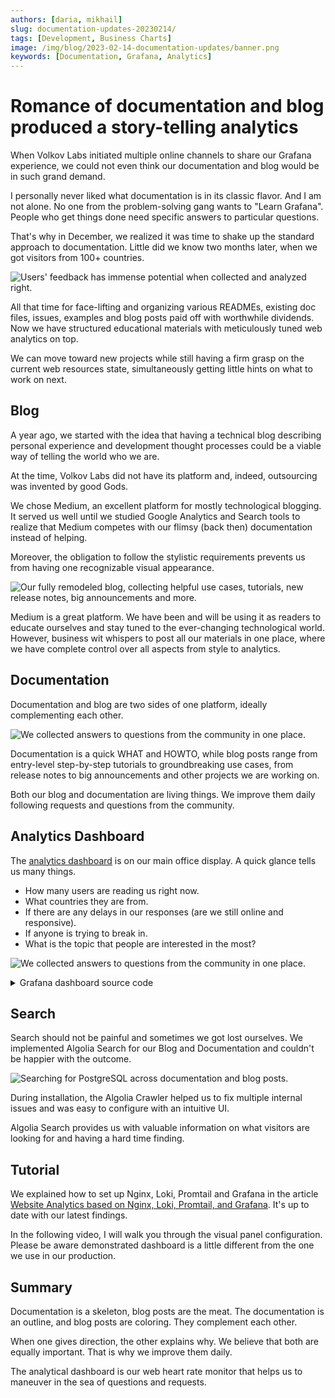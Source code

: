 ```yaml
---
authors: [daria, mikhail]
slug: documentation-updates-20230214/
tags: [Development, Business Charts]
image: /img/blog/2023-02-14-documentation-updates/banner.png
keywords: [Documentation, Grafana, Analytics]
---
```



# Romance of documentation and blog produced a story-telling analytics

When Volkov Labs initiated multiple online channels to share our Grafana experience, we could not even think our documentation and blog would be in such grand demand.

I personally never liked what documentation is in its classic flavor. And I am not alone. No one from the problem-solving gang wants to "Learn Grafana". People who get things done need specific answers to particular questions.

That's why in December, we realized it was time to shake up the standard approach to documentation. Little did we know two months later, when we got visitors from 100+ countries.

<Image
  title="Users' feedback has immense potential when collected and analyzed right."
  src="/img/blog/2023-02-14-documentation-updates/analytics.png"
/>

All that time for face-lifting and organizing various READMEs, existing doc files, issues, examples and blog posts paid off with worthwhile dividends. Now we have structured educational materials with meticulously tuned web analytics on top.

<Youtube
  id="0EyFmMlIXPo"
  title="How to tell the story with Grafana dashboard. Apache ECharts, Bar Chart, Logs, and Heatmap."
/>

We can move toward new projects while still having a firm grasp on the current web resources state, simultaneously getting little hints on what to work on next.

## Blog

A year ago, we started with the idea that having a technical blog describing personal experience and development thought processes could be a viable way of telling the world who we are.

At the time, Volkov Labs did not have its platform and, indeed, outsourcing was invented by good Gods.

We chose Medium, an excellent platform for mostly technological blogging. It served us well until we studied Google Analytics and Search tools to realize that Medium competes with our flimsy (back then) documentation instead of helping.

Moreover, the obligation to follow the stylistic requirements prevents us from having one recognizable visual appearance.

<Image
  title="Our fully remodeled blog, collecting helpful use cases, tutorials, new release notes, big announcements and more."
  src="/img/blog/2023-02-14-documentation-updates/blog.png"
/>

Medium is a great platform. We have been and will be using it as readers to educate ourselves and stay tuned to the ever-changing technological world. However, business wit whispers to post all our materials in one place, where we have complete control over all aspects from style to analytics.

## Documentation

Documentation and blog are two sides of one platform, ideally complementing each other.

<Image
  title="We collected answers to questions from the community in one place."
  src="/img/blog/2023-02-14-documentation-updates/docs.png"
/>

Documentation is a quick WHAT and HOWTO, while blog posts range from entry-level step-by-step tutorials to groundbreaking use cases, from release notes to big announcements and other projects we are working on.

Both our blog and documentation are living things. We improve them daily following requests and questions from the community.

## Analytics Dashboard

The [analytics dashboard](/blog/nginx-loki-grafana-20230129/) is on our main office display. A quick glance tells us many things.

- How many users are reading us right now.
- What countries they are from.
- If there are any delays in our responses (are we still online and responsive).
- If anyone is trying to break in.
- What is the topic that people are interested in the most?

<Image
  title="We collected answers to questions from the community in one place."
  src="/img/blog/2023-02-14-documentation-updates/tv.jpg"
/>

<details>
  <summary>Grafana dashboard source code</summary>

```json
{
  "annotations": {
    "list": [
      {
        "builtIn": 1,
        "datasource": {
          "type": "datasource",
          "uid": "grafana"
        },
        "enable": true,
        "hide": true,
        "iconColor": "rgba(0, 211, 255, 1)",
        "name": "Annotations & Alerts",
        "target": {
          "limit": 100,
          "matchAny": false,
          "tags": [],
          "type": "dashboard"
        },
        "type": "dashboard"
      }
    ]
  },
  "description": "NGINX Analytics",
  "editable": true,
  "fiscalYearStartMonth": 0,
  "gnetId": 12559,
  "graphTooltip": 2,
  "id": 60,
  "links": [],
  "liveNow": false,
  "panels": [
    {
      "datasource": {
        "type": "loki",
        "uid": "XJPOAlTVz"
      },
      "description": "",
      "gridPos": {
        "h": 17,
        "w": 15,
        "x": 0,
        "y": 0
      },
      "id": 14,
      "interval": "5m",
      "options": {
        "baidu": {
          "callback": "bmapReady",
          "key": ""
        },
        "editor": {
          "format": "auto",
          "height": 600
        },
        "gaode": {
          "key": "",
          "plugin": "AMap.Scale,AMap.ToolBar"
        },
        "getOption": "const countries =\n{\n  AF: \"Afghanistan\",\n  AX: \"Aland Islands\",\n  AL: \"Albania\",\n  DZ: \"Algeria\",\n  AS: \"American Samoa\",\n  AD: \"Andorra\",\n  AO: \"Angola\",\n  AI: \"Anguilla\",\n  AQ: \"Antarctica\",\n  AG: \"Antigua and Barbuda\",\n  AR: \"Argentina\",\n  AM: \"Armenia\",\n  AW: \"Aruba\",\n  AU: \"Australia\",\n  AT: \"Austria\",\n  AZ: \"Azerbaijan\",\n  BS: \"Bahamas\",\n  BH: \"Bahrain\",\n  BD: \"Bangladesh\",\n  BB: \"Barbados\",\n  BY: \"Belarus\",\n  BE: \"Belgium\",\n  BZ: \"Belize\",\n  BJ: \"Benin\",\n  BM: \"Bermuda\",\n  BT: \"Bhutan\",\n  BO: \"Bolivia (Plurinational State of)\",\n  BQ: \"Bonaire, Sint Eustatius and Saba\",\n  BA: \"Bosnia and Herzegovina\",\n  BW: \"Botswana\",\n  BV: \"Bouvet Island\",\n  BR: \"Brazil\",\n  IO: \"British Indian Ocean Territory\",\n  BN: \"Brunei Darussalam\",\n  BG: \"Bulgaria\",\n  BF: \"Burkina Faso\",\n  BI: \"Burundi\",\n  CV: \"Cabo Verde\",\n  KH: \"Cambodia\",\n  CM: \"Cameroon\",\n  CA: \"Canada\",\n  KY: \"Cayman Islands\",\n  CF: \"Central African Republic\",\n  TD: \"Chad\",\n  CL: \"Chile\",\n  CN: \"China\",\n  CX: \"Christmas Island\",\n  CC: \"Cocos (Keeling) Islands\",\n  CO: \"Colombia\",\n  KM: \"Comoros\",\n  CG: \"Congo\",\n  CD: \"Congo (Democratic Republic of the)\",\n  CK: \"Cook Islands\",\n  CR: \"Costa Rica\",\n  CI: \"Cote d'Ivoire\",\n  HR: \"Croatia\",\n  CU: \"Cuba\",\n  CW: \"Curaçao\",\n  CY: \"Cyprus\",\n  CZ: \"Czechia\",\n  DK: \"Denmark\",\n  DJ: \"Djibouti\",\n  DM: \"Dominica\",\n  DO: \"Dominican Republic\",\n  EC: \"Ecuador\",\n  EG: \"Egypt\",\n  SV: \"El Salvador\",\n  GQ: \"Equatorial Guinea\",\n  ER: \"Eritrea\",\n  EE: \"Estonia\",\n  SZ: \"Eswatini\",\n  ET: \"Ethiopia\",\n  FK: \"Falkland Islands (Malvinas)\",\n  FO: \"Faroe Islands\",\n  FJ: \"Fiji\",\n  FI: \"Finland\",\n  FR: \"France\",\n  GF: \"French Guiana\",\n  PF: \"French Polynesia\",\n  TF: \"French Southern Territories\",\n  GA: \"Gabon\",\n  GM: \"Gambia\",\n  GE: \"Georgia\",\n  DE: \"Germany\",\n  GH: \"Ghana\",\n  GI: \"Gibraltar\",\n  GR: \"Greece\",\n  GL: \"Greenland\",\n  GD: \"Grenada\",\n  GP: \"Guadeloupe\",\n  GU: \"Guam\",\n  GT: \"Guatemala\",\n  GG: \"Guernsey\",\n  GN: \"Guinea\",\n  GW: \"Guinea-Bissau\",\n  GY: \"Guyana\",\n  HT: \"Haiti\",\n  HM: \"Heard Island and McDonald Islands\",\n  VA: \"Holy See\",\n  HN: \"Honduras\",\n  HK: \"Hong Kong\",\n  HU: \"Hungary\",\n  IS: \"Iceland\",\n  IN: \"India\",\n  ID: \"Indonesia\",\n  IR: \"Iran (Islamic Republic of)\",\n  IQ: \"Iraq\",\n  IE: \"Ireland\",\n  IM: \"Isle of Man\",\n  IL: \"Israel\",\n  IT: \"Italy\",\n  JM: \"Jamaica\",\n  JP: \"Japan\",\n  JE: \"Jersey\",\n  JO: \"Jordan\",\n  KZ: \"Kazakhstan\",\n  KE: \"Kenya\",\n  KI: \"Kiribati\",\n  KP: \"Korea (Democratic People's Republic of)\",\n  KR: \"Korea (Republic of)\",\n  KW: \"Kuwait\",\n  KG: \"Kyrgyzstan\",\n  LA: \"Lao People's Democratic Republic\",\n  LV: \"Latvia\",\n  LB: \"Lebanon\",\n  LS: \"Lesotho\",\n  LR: \"Liberia\",\n  LY: \"Libya\",\n  LI: \"Liechtenstein\",\n  LT: \"Lithuania\",\n  LU: \"Luxembourg\",\n  MO: \"Macao\",\n  MG: \"Madagascar\",\n  MW: \"Malawi\",\n  MY: \"Malaysia\",\n  MV: \"Maldives\",\n  ML: \"Mali\",\n  MT: \"Malta\",\n  MH: \"Marshall Islands\",\n  MQ: \"Martinique\",\n  MR: \"Mauritania\",\n  MU: \"Mauritius\",\n  YT: \"Mayotte\",\n  MX: \"Mexico\",\n  FM: \"Micronesia (Federated States of)\",\n  MD: \"Moldova (Republic of)\",\n  MC: \"Monaco\",\n  MN: \"Mongolia\",\n  ME: \"Montenegro\",\n  MS: \"Montserrat\",\n  MA: \"Morocco\",\n  MZ: \"Mozambique\",\n  MM: \"Myanmar\",\n  NA: \"Namibia\",\n  NR: \"Nauru\",\n  NP: \"Nepal\",\n  NL: \"Netherlands\",\n  NC: \"New Caledonia\",\n  NZ: \"New Zealand\",\n  NI: \"Nicaragua\",\n  NE: \"Niger\",\n  NG: \"Nigeria\",\n  NU: \"Niue\",\n  NF: \"Norfolk Island\",\n  MK: \"North Macedonia\",\n  MP: \"Northern Mariana Islands\",\n  NO: \"Norway\",\n  OM: \"Oman\",\n  PK: \"Pakistan\",\n  PW: \"Palau\",\n  PS: \"Palestine, State of\",\n  PA: \"Panama\",\n  PG: \"Papua New Guinea\",\n  PY: \"Paraguay\",\n  PE: \"Peru\",\n  PH: \"Philippines\",\n  PN: \"Pitcairn\",\n  PL: \"Poland\",\n  PT: \"Portugal\",\n  PR: \"Puerto Rico\",\n  QA: \"Qatar\",\n  RE: \"Reunion\",\n  RO: \"Romania\",\n  RU: \"Russia\",\n  RW: \"Rwanda\",\n  BL: \"Saint Barthelemy\",\n  SH: \"Saint Helena, Ascension and Tristan da Cunha\",\n  KN: \"Saint Kitts and Nevis\",\n  LC: \"Saint Lucia\",\n  MF: \"Saint Martin (French Part)\",\n  PM: \"Saint Pierre and Miquelon\",\n  VC: \"Saint Vincent and the Grenadines\",\n  WS: \"Samoa\",\n  SM: \"San Marino\",\n  ST: \"Sao Tome and Principe\",\n  SA: \"Saudi Arabia\",\n  SN: \"Senegal\",\n  RS: \"Serbia\",\n  SC: \"Seychelles\",\n  SL: \"Sierra Leone\",\n  SG: \"Singapore\",\n  SX: \"Sint Maarten (Dutch Part)\",\n  SK: \"Slovakia\",\n  SI: \"Slovenia\",\n  SB: \"Solomon Islands\",\n  SO: \"Somalia\",\n  ZA: \"South Africa\",\n  GS: \"South Georgia and the South Sandwich Islands\",\n  SS: \"South Sudan\",\n  ES: \"Spain\",\n  LK: \"Sri Lanka\",\n  SD: \"Sudan\",\n  SR: \"Suriname\",\n  SJ: \"Svalbard and Jan Mayen\",\n  SE: \"Sweden\",\n  CH: \"Switzerland\",\n  SY: \"Syrian Arab Republic\",\n  TW: \"Taiwan (Province of China)\",\n  TJ: \"Tajikistan\",\n  TZ: \"Tanzania, United Republic of\",\n  TH: \"Thailand\",\n  TL: \"Timor-Leste\",\n  TG: \"Togo\",\n  TK: \"Tokelau\",\n  TO: \"Tonga\",\n  TT: \"Trinidad and Tobago\",\n  TN: \"Tunisia\",\n  TR: \"Turkey\",\n  TM: \"Turkmenistan\",\n  TC: \"Turks and Caicos Islands\",\n  TV: \"Tuvalu\",\n  UG: \"Uganda\",\n  UA: \"Ukraine\",\n  AE: \"United Arab Emirates\",\n  GB: \"United Kingdom\",\n  UM: \"United States Minor Outlying Islands\",\n  US: \"United States\",\n  UY: \"Uruguay\",\n  UZ: \"Uzbekistan\",\n  VU: \"Vanuatu\",\n  VE: \"Venezuela (Bolivarian Republic of)\",\n  VN: \"Viet Nam\",\n  VG: \"Virgin Islands (British)\",\n  VI: \"Virgin Islands (U.S.)\",\n  WF: \"Wallis and Futuna\",\n  EH: \"Western Sahara\",\n  YE: \"Yemen\",\n  ZM: \"Zambia\",\n  ZW: \"Zimbabwe\"\n}\n\nconst requests = data.series.map((s) => {\n  const names = s.fields.find((f) => f.name === \"Metric\").values.buffer;\n  const values = s.fields.find((f) => f.name === \"Value (sum)\").values.buffer;\n\n  return names.map((name, i) => {\n    return { name: countries[name], value: values[i] }\n  });\n})[0];\n\nconst min = Math.min(...requests.map(o => o.value));\nconst max = Math.max(...requests.map(o => o.value));\nconst labelValue = max / 10;\n\nreturn {\n  animation: true,\n  backgroundColor: 'transparent',\n  tooltip: {\n    trigger: 'item',\n  },\n  visualMap: {\n    bottom: 'bottom',\n    \"type\": \"piecewise\",\n    \"orient\": \"horizontal\",\n    min,\n    max,\n    text: ['High', 'Low'],\n    calculable: true,\n    inRange: {\n      color: [\n        '#e4d8fd',\n        '#c1a4fb',\n        '#b593fa',\n        '#9d70f9'\n      ]\n    }\n  },\n  series: [\n    {\n      left: 0,\n      right: 0,\n      name: 'Requests',\n      type: 'map',\n      roam: false,\n      map: 'world',\n      label: {\n        show: true,\n        formatter: function (d) {\n          if (!d.data || d.data.value <= labelValue) {\n            return '';\n          }\n\n          return d.name;\n        }\n      },\n      emphasis: {\n        itemStyle: {\n          areaColor: '#FF5656'\n        },\n        label: {\n          show: true,\n        }\n      },\n      data: requests\n    }\n  ]\n};\n",
        "google": {
          "callback": "gmapReady",
          "key": ""
        },
        "map": "json",
        "renderer": "canvas"
      },
      "pluginVersion": "9.3.6",
      "targets": [
        {
          "datasource": {
            "type": "loki",
            "uid": "XJPOAlTVz"
          },
          "editorMode": "code",
          "expr": "sum by (geoip_country_code) (count_over_time({host=~\"$host\"} | json | status = 200 [$__interval]))",
          "legendFormat": "{{geoip_country_code}}",
          "queryType": "range",
          "refId": "A"
        }
      ],
      "transformations": [
        {
          "id": "seriesToRows",
          "options": {}
        },
        {
          "id": "groupBy",
          "options": {
            "fields": {
              "Metric": {
                "aggregations": [],
                "operation": "groupby"
              },
              "Value": {
                "aggregations": ["sum"],
                "operation": "aggregate"
              }
            }
          }
        }
      ],
      "type": "volkovlabs-echarts-panel"
    },
    {
      "datasource": {
        "type": "loki",
        "uid": "XJPOAlTVz"
      },
      "description": "",
      "fieldConfig": {
        "defaults": {
          "color": {
            "mode": "thresholds"
          },
          "mappings": [],
          "min": 0,
          "thresholds": {
            "mode": "absolute",
            "steps": [
              {
                "color": "#9d70f9",
                "value": null
              }
            ]
          },
          "unit": "short"
        },
        "overrides": []
      },
      "gridPos": {
        "h": 3,
        "w": 5,
        "x": 15,
        "y": 0
      },
      "hideTimeOverride": false,
      "id": 4,
      "interval": "5m",
      "options": {
        "colorMode": "background",
        "graphMode": "area",
        "justifyMode": "center",
        "orientation": "auto",
        "reduceOptions": {
          "calcs": ["sum"],
          "fields": "",
          "values": false
        },
        "text": {},
        "textMode": "value"
      },
      "pluginVersion": "9.3.6",
      "targets": [
        {
          "datasource": {
            "type": "loki",
            "uid": "XJPOAlTVz"
          },
          "editorMode": "code",
          "expr": "sum by(host) (count_over_time({host=~\"$host\"} | json | status = 200 [$__interval]))  ",
          "legendFormat": "{{host}}",
          "queryType": "range",
          "refId": "A"
        }
      ],
      "title": "Requests with status OK",
      "transformations": [],
      "type": "stat"
    },
    {
      "datasource": {
        "type": "loki",
        "uid": "XJPOAlTVz"
      },
      "description": "Different IP addresses",
      "fieldConfig": {
        "defaults": {
          "color": {
            "mode": "thresholds"
          },
          "mappings": [],
          "min": 0,
          "thresholds": {
            "mode": "absolute",
            "steps": [
              {
                "color": "#9d70f9",
                "value": null
              }
            ]
          },
          "unit": "short"
        },
        "overrides": []
      },
      "gridPos": {
        "h": 3,
        "w": 4,
        "x": 20,
        "y": 0
      },
      "id": 22,
      "interval": "1h",
      "options": {
        "colorMode": "background",
        "graphMode": "area",
        "justifyMode": "auto",
        "orientation": "auto",
        "reduceOptions": {
          "calcs": ["mean"],
          "fields": "",
          "values": false
        },
        "text": {},
        "textMode": "value"
      },
      "pluginVersion": "9.3.6",
      "targets": [
        {
          "datasource": {
            "type": "loki",
            "uid": "XJPOAlTVz"
          },
          "editorMode": "code",
          "expr": "count(sum by (remote_addr) (count_over_time({host=~\"$host\"} | json | status = 200 [$__interval])))",
          "instant": true,
          "legendFormat": "",
          "queryType": "range",
          "range": false,
          "refId": "A"
        }
      ],
      "title": "Visitors per Hour",
      "transformations": [],
      "type": "stat"
    },
    {
      "datasource": {
        "type": "loki",
        "uid": "XJPOAlTVz"
      },
      "description": "",
      "fieldConfig": {
        "defaults": {
          "color": {
            "mode": "palette-classic"
          },
          "custom": {
            "axisCenteredZero": false,
            "axisColorMode": "text",
            "axisLabel": "",
            "axisPlacement": "auto",
            "barAlignment": 0,
            "drawStyle": "bars",
            "fillOpacity": 75,
            "gradientMode": "hue",
            "hideFrom": {
              "graph": false,
              "legend": false,
              "tooltip": false,
              "viz": false
            },
            "lineInterpolation": "smooth",
            "lineWidth": 1,
            "pointSize": 5,
            "scaleDistribution": {
              "type": "linear"
            },
            "showPoints": "never",
            "spanNulls": true,
            "stacking": {
              "group": "A",
              "mode": "normal"
            },
            "thresholdsStyle": {
              "mode": "off"
            }
          },
          "decimals": 0,
          "mappings": [],
          "thresholds": {
            "mode": "absolute",
            "steps": [
              {
                "color": "green",
                "value": null
              },
              {
                "color": "red",
                "value": 80
              }
            ]
          },
          "unit": "short"
        },
        "overrides": [
          {
            "matcher": {
              "id": "byName",
              "options": "Moved Permanently"
            },
            "properties": [
              {
                "id": "color",
                "value": {
                  "fixedColor": "dark-orange",
                  "mode": "fixed"
                }
              }
            ]
          },
          {
            "matcher": {
              "id": "byName",
              "options": "OK"
            },
            "properties": [
              {
                "id": "color",
                "value": {
                  "fixedColor": "#9d70f9",
                  "mode": "fixed"
                }
              }
            ]
          },
          {
            "matcher": {
              "id": "byName",
              "options": "Not Found"
            },
            "properties": [
              {
                "id": "color",
                "value": {
                  "fixedColor": "red",
                  "mode": "fixed"
                }
              }
            ]
          },
          {
            "matcher": {
              "id": "byName",
              "options": "Method Not Allowed"
            },
            "properties": [
              {
                "id": "color",
                "value": {
                  "fixedColor": "dark-red",
                  "mode": "fixed"
                }
              }
            ]
          },
          {
            "matcher": {
              "id": "byName",
              "options": "Not Modified"
            },
            "properties": [
              {
                "id": "color",
                "value": {
                  "fixedColor": "blue",
                  "mode": "fixed"
                }
              }
            ]
          }
        ]
      },
      "gridPos": {
        "h": 8,
        "w": 9,
        "x": 15,
        "y": 3
      },
      "id": 26,
      "interval": "5m",
      "maxDataPoints": 24,
      "options": {
        "legend": {
          "calcs": [],
          "displayMode": "list",
          "placement": "bottom",
          "showLegend": true
        },
        "tooltip": {
          "mode": "multi",
          "sort": "desc"
        }
      },
      "pluginVersion": "8.0.0-beta3",
      "targets": [
        {
          "datasource": {
            "type": "loki",
            "uid": "XJPOAlTVz"
          },
          "editorMode": "code",
          "expr": "sum by (status) (count_over_time({host=~\"$host\"} | json [$__interval]))",
          "legendFormat": "{{status}}",
          "queryType": "range",
          "refId": "A"
        }
      ],
      "title": "Status",
      "transformations": [
        {
          "id": "joinByField",
          "options": {
            "byField": "Time",
            "mode": "outer"
          }
        },
        {
          "id": "organize",
          "options": {
            "excludeByName": {},
            "indexByName": {},
            "renameByName": {
              "200": "OK",
              "206": "Partial Content",
              "301": "Moved Permanently",
              "304": "Not Modified",
              "400": "Bad Request",
              "404": "Not Found",
              "405": "Method Not Allowed"
            }
          }
        }
      ],
      "type": "timeseries"
    },
    {
      "datasource": {
        "type": "loki",
        "uid": "XJPOAlTVz"
      },
      "description": "",
      "fieldConfig": {
        "defaults": {
          "color": {
            "fixedColor": "#9d70f9",
            "mode": "fixed"
          },
          "custom": {
            "axisCenteredZero": false,
            "axisColorMode": "text",
            "axisLabel": "",
            "axisPlacement": "auto",
            "axisSoftMax": 1,
            "barAlignment": 0,
            "drawStyle": "bars",
            "fillOpacity": 75,
            "gradientMode": "hue",
            "hideFrom": {
              "legend": false,
              "tooltip": false,
              "viz": false
            },
            "lineInterpolation": "smooth",
            "lineWidth": 1,
            "pointSize": 5,
            "scaleDistribution": {
              "type": "linear"
            },
            "showPoints": "never",
            "spanNulls": true,
            "stacking": {
              "group": "A",
              "mode": "none"
            },
            "thresholdsStyle": {
              "mode": "off"
            }
          },
          "mappings": [],
          "thresholds": {
            "mode": "absolute",
            "steps": [
              {
                "color": "green",
                "value": null
              }
            ]
          },
          "unit": "s"
        },
        "overrides": [
          {
            "matcher": {
              "id": "byName",
              "options": "Max Latency"
            },
            "properties": [
              {
                "id": "color",
                "value": {
                  "fixedColor": "#eb4444",
                  "mode": "fixed"
                }
              }
            ]
          }
        ]
      },
      "gridPos": {
        "h": 6,
        "w": 9,
        "x": 15,
        "y": 11
      },
      "id": 16,
      "interval": "5m",
      "maxDataPoints": 24,
      "options": {
        "legend": {
          "calcs": [],
          "displayMode": "list",
          "placement": "bottom",
          "showLegend": true
        },
        "tooltip": {
          "mode": "multi",
          "sort": "desc"
        }
      },
      "pluginVersion": "9.3.6",
      "targets": [
        {
          "datasource": {
            "type": "loki",
            "uid": "XJPOAlTVz"
          },
          "editorMode": "code",
          "expr": "quantile_over_time(0.95,{host=~\"$host\"} | json | unwrap request_time [$__interval]) by (host)",
          "legendFormat": "95th Percentile",
          "queryType": "range",
          "refId": "C"
        },
        {
          "datasource": {
            "type": "loki",
            "uid": "XJPOAlTVz"
          },
          "editorMode": "code",
          "expr": "max by (host) (max_over_time({host=~\"$host\"} | json | unwrap request_time  [$__interval]))",
          "legendFormat": "Max Latency",
          "queryType": "range",
          "refId": "D"
        }
      ],
      "title": "Processing Time",
      "type": "timeseries"
    },
    {
      "datasource": {
        "type": "loki",
        "uid": "XJPOAlTVz"
      },
      "description": "",
      "fieldConfig": {
        "defaults": {
          "color": {
            "mode": "continuous-BlPu"
          },
          "custom": {
            "axisCenteredZero": false,
            "axisColorMode": "text",
            "axisLabel": "",
            "axisPlacement": "auto",
            "fillOpacity": 80,
            "gradientMode": "none",
            "hideFrom": {
              "legend": false,
              "tooltip": false,
              "viz": false
            },
            "lineWidth": 1,
            "scaleDistribution": {
              "type": "linear"
            },
            "thresholdsStyle": {
              "mode": "off"
            }
          },
          "mappings": [
            {
              "options": {
                "/": {
                  "index": 0,
                  "text": "Home"
                },
                "/blog/": {
                  "index": 1,
                  "text": "Blog"
                }
              },
              "type": "value"
            }
          ],
          "thresholds": {
            "mode": "absolute",
            "steps": [
              {
                "color": "green",
                "value": null
              }
            ]
          },
          "unit": "short"
        },
        "overrides": []
      },
      "gridPos": {
        "h": 12,
        "w": 15,
        "x": 0,
        "y": 17
      },
      "id": 24,
      "interval": "5m",
      "options": {
        "barRadius": 0.5,
        "barWidth": 0.8,
        "colorByField": "Value (sum)",
        "groupWidth": 0.7,
        "legend": {
          "calcs": [],
          "displayMode": "list",
          "placement": "bottom",
          "showLegend": false
        },
        "orientation": "horizontal",
        "showValue": "auto",
        "stacking": "none",
        "tooltip": {
          "mode": "none",
          "sort": "none"
        },
        "xField": "Metric",
        "xTickLabelMaxLength": 60,
        "xTickLabelRotation": 0,
        "xTickLabelSpacing": 0
      },
      "pluginVersion": "9.3.6",
      "targets": [
        {
          "datasource": {
            "type": "loki",
            "uid": "XJPOAlTVz"
          },
          "editorMode": "code",
          "expr": "sum by (request_uri) (count_over_time({host=~\"$host\"} | json | status = 200 [$__interval]))",
          "legendFormat": "{{request_uri}}",
          "queryType": "range",
          "refId": "A"
        }
      ],
      "title": "Pages",
      "transformations": [
        {
          "id": "seriesToRows",
          "options": {}
        },
        {
          "id": "groupBy",
          "options": {
            "fields": {
              "Metric": {
                "aggregations": [],
                "operation": "groupby"
              },
              "Value": {
                "aggregations": ["sum"],
                "operation": "aggregate"
              }
            }
          }
        },
        {
          "id": "sortBy",
          "options": {
            "fields": {},
            "sort": [
              {
                "desc": true,
                "field": "Value (sum)"
              }
            ]
          }
        },
        {
          "id": "limit",
          "options": {
            "limitField": 15
          }
        }
      ],
      "type": "barchart"
    },
    {
      "datasource": {
        "type": "datasource",
        "uid": "-- Dashboard --"
      },
      "description": "",
      "fieldConfig": {
        "defaults": {
          "color": {
            "mode": "continuous-BlPu"
          },
          "custom": {
            "axisCenteredZero": false,
            "axisColorMode": "text",
            "axisLabel": "",
            "axisPlacement": "auto",
            "fillOpacity": 80,
            "gradientMode": "hue",
            "hideFrom": {
              "legend": false,
              "tooltip": false,
              "viz": false
            },
            "lineWidth": 1,
            "scaleDistribution": {
              "type": "linear"
            },
            "thresholdsStyle": {
              "mode": "off"
            }
          },
          "mappings": [
            {
              "options": {
                "AD": {
                  "index": 1,
                  "text": "🇦🇩 Andorra"
                },
                "AE": {
                  "index": 2,
                  "text": "🇦🇪 United Arab Emirates"
                },
                "AF": {
                  "index": 3,
                  "text": "🇦🇫 Afghanistan"
                },
                "AM": {
                  "index": 4,
                  "text": "🇦🇲 Armenia"
                },
                "AP": {
                  "index": 5,
                  "text": "Asia/Pacific Region"
                },
                "AR": {
                  "index": 6,
                  "text": "🇦🇷 Argentina"
                },
                "AT": {
                  "index": 7,
                  "text": "🇦🇹 Austria"
                },
                "AU": {
                  "index": 8,
                  "text": "🇦🇺 Australia"
                },
                "BE": {
                  "index": 9,
                  "text": "🇧🇪 Belgium"
                },
                "BG": {
                  "index": 10,
                  "text": "🇧🇬 Bulgaria"
                },
                "BR": {
                  "index": 11,
                  "text": "🇧🇷 Brazil"
                },
                "BT": {
                  "index": 12,
                  "text": "🇧🇹 Bhutan"
                },
                "BY": {
                  "index": 94,
                  "text": "🇧🇾 Belarus"
                },
                "CA": {
                  "index": 13,
                  "text": "🇨🇦 Canada"
                },
                "CD": {
                  "index": 14,
                  "text": "🇨🇩 Congo"
                },
                "CH": {
                  "index": 15,
                  "text": "🇨🇭 Switzerland"
                },
                "CL": {
                  "index": 18,
                  "text": "🇨🇱 Chile"
                },
                "CM": {
                  "index": 16,
                  "text": "🇨🇲 Cameroon"
                },
                "CN": {
                  "index": 17,
                  "text": "🇨🇳 China"
                },
                "CO": {
                  "index": 19,
                  "text": "🇨🇴 Colombia"
                },
                "CR": {
                  "index": 20,
                  "text": "🇨🇷 Costa Rica"
                },
                "CY": {
                  "index": 21,
                  "text": "🇨🇾 Cyprus"
                },
                "CZ": {
                  "index": 22,
                  "text": "🇨🇿 Czech Republic"
                },
                "DE": {
                  "index": 23,
                  "text": "🇩🇪 Germany"
                },
                "DK": {
                  "index": 24,
                  "text": "🇩🇰 Denmark"
                },
                "DZ": {
                  "index": 25,
                  "text": "🇩🇿 Algeria"
                },
                "ES": {
                  "index": 26,
                  "text": "🇪🇸 Spain"
                },
                "ET": {
                  "index": 27,
                  "text": "🇪🇹 Ethiopia"
                },
                "EU": {
                  "index": 28,
                  "text": "European Union"
                },
                "FI": {
                  "index": 29,
                  "text": "🇫🇮 Finland"
                },
                "FR": {
                  "index": 30,
                  "text": "🇫🇷 France"
                },
                "GB": {
                  "index": 31,
                  "text": "🇬🇧 United Kingdom"
                },
                "GE": {
                  "index": 32,
                  "text": "🇬🇪 Georgia"
                },
                "GR": {
                  "index": 33,
                  "text": "🇬🇷 Greece"
                },
                "HK": {
                  "index": 35,
                  "text": "🇭🇰 Hong Kong"
                },
                "HN": {
                  "index": 36,
                  "text": "🇭🇳 Honduras"
                },
                "HR": {
                  "index": 37,
                  "text": "🇭🇷 Croatia"
                },
                "HU": {
                  "index": 34,
                  "text": "🇭🇺 Hungary"
                },
                "ID": {
                  "index": 38,
                  "text": "🇮🇩 Indonesia"
                },
                "IE": {
                  "index": 39,
                  "text": "🇮🇪 Ireland"
                },
                "IL": {
                  "index": 40,
                  "text": "🇮🇱 Israel"
                },
                "IN": {
                  "index": 41,
                  "text": "🇮🇳 India"
                },
                "IR": {
                  "index": 42,
                  "text": "🇮🇷 Iran"
                },
                "IS": {
                  "index": 44,
                  "text": "🇮🇸 Iceland"
                },
                "IT": {
                  "index": 43,
                  "text": "🇮🇹 Italy"
                },
                "JO": {
                  "index": 45,
                  "text": "🇯🇴 Jordan"
                },
                "JP": {
                  "index": 46,
                  "text": "🇯🇵 Japan"
                },
                "KE": {
                  "index": 47,
                  "text": "🇰🇪 Kenya"
                },
                "KH": {
                  "index": 48,
                  "text": "🇰🇭 Cambodia"
                },
                "KR": {
                  "index": 49,
                  "text": "🇰🇷 South Korea"
                },
                "KZ": {
                  "index": 50,
                  "text": "🇰🇿 Kazakhstan"
                },
                "LA": {
                  "index": 51,
                  "text": "🇱🇦 Lao People's Democratic Republic"
                },
                "LK": {
                  "index": 52,
                  "text": "🇱🇰 Sri Lanka"
                },
                "LT": {
                  "index": 53,
                  "text": "🇱🇹 Lithuania"
                },
                "LU": {
                  "index": 54,
                  "text": "🇱🇺 Luxembourg"
                },
                "LV": {
                  "index": 55,
                  "text": "🇱🇻 Latvia"
                },
                "MA": {
                  "index": 56,
                  "text": "🇲🇦 Morocco"
                },
                "MD": {
                  "index": 57,
                  "text": "🇲🇩 Moldova"
                },
                "ME": {
                  "index": 58,
                  "text": "🇲🇪 Montenegro"
                },
                "MR": {
                  "index": 59,
                  "text": "🇲🇷 Mauritania"
                },
                "MT": {
                  "index": 61,
                  "text": "🇲🇹 Malta"
                },
                "MX": {
                  "index": 60,
                  "text": "🇲🇽 Mexico"
                },
                "MY": {
                  "index": 62,
                  "text": "🇲🇾 Malaysia"
                },
                "NA": {
                  "index": 63,
                  "text": "🇳🇦 Namibia"
                },
                "NL": {
                  "index": 64,
                  "text": "🇳🇱 Netherlands"
                },
                "NO": {
                  "index": 66,
                  "text": "🇳🇴 Norway"
                },
                "NP": {
                  "index": 65,
                  "text": "🇳🇵 Nepal"
                },
                "NZ": {
                  "index": 67,
                  "text": "🇳🇿 New Zealand"
                },
                "OM": {
                  "index": 68,
                  "text": "🇴🇲 Oman"
                },
                "PE": {
                  "index": 69,
                  "text": "🇵🇪 Peru"
                },
                "PK": {
                  "index": 70,
                  "text": "🇵🇰 Pakistan"
                },
                "PL": {
                  "index": 71,
                  "text": "🇵🇱 Poland"
                },
                "PT": {
                  "index": 72,
                  "text": "🇵🇹 Portugal"
                },
                "PY": {
                  "index": 95,
                  "text": "🇵🇾 Paraguay"
                },
                "RO": {
                  "index": 73,
                  "text": "🇷🇴 Romania"
                },
                "RS": {
                  "index": 74,
                  "text": "🇷🇸 Serbia"
                },
                "RU": {
                  "index": 75,
                  "text": "🇷🇺 Russia"
                },
                "SA": {
                  "index": 76,
                  "text": "🇸🇦 Saudi Arabia"
                },
                "SC": {
                  "index": 77,
                  "text": "🇸🇨 Seychelles"
                },
                "SE": {
                  "index": 78,
                  "text": "🇸🇪 Sweden"
                },
                "SG": {
                  "index": 81,
                  "text": "🇸🇬 Singapore"
                },
                "SI": {
                  "index": 79,
                  "text": "🇸🇮 Slovenia"
                },
                "SK": {
                  "index": 80,
                  "text": "🇸🇰 Slovakia"
                },
                "TH": {
                  "index": 82,
                  "text": "🇹🇭 Thailand"
                },
                "TN": {
                  "index": 83,
                  "text": "🇹🇳 Tunisia"
                },
                "TR": {
                  "index": 84,
                  "text": "🇹🇷 Turkey"
                },
                "TT": {
                  "index": 96,
                  "text": "🇹🇹 Trinidad and Tobago"
                },
                "TW": {
                  "index": 85,
                  "text": "🇹🇼 Taiwan"
                },
                "UA": {
                  "index": 86,
                  "text": "🇺🇦 Ukraine"
                },
                "US": {
                  "index": 87,
                  "text": "🇺🇸 United States"
                },
                "UY": {
                  "index": 88,
                  "text": "🇺🇾 Uruguay"
                },
                "UZ": {
                  "index": 89,
                  "text": "🇺🇿 Uzbekistan"
                },
                "Unknown": {
                  "index": 0,
                  "text": "🏴‍☠️ Unknown"
                },
                "VE": {
                  "index": 90,
                  "text": "🇻🇪 Venezuela"
                },
                "VN": {
                  "index": 91,
                  "text": "🇻🇳 Viet Nam"
                },
                "ZA": {
                  "index": 92,
                  "text": "🇿🇦 South Africa"
                },
                "ZW": {
                  "index": 93,
                  "text": "🇿🇼 Zimbabwe"
                }
              },
              "type": "value"
            }
          ],
          "noValue": "Unknown",
          "thresholds": {
            "mode": "absolute",
            "steps": [
              {
                "color": "green",
                "value": null
              }
            ]
          },
          "unit": "short"
        },
        "overrides": []
      },
      "gridPos": {
        "h": 12,
        "w": 9,
        "x": 15,
        "y": 17
      },
      "id": 3,
      "interval": "5m",
      "options": {
        "barRadius": 0.5,
        "barWidth": 0.8,
        "colorByField": "Value (sum)",
        "groupWidth": 0.7,
        "legend": {
          "calcs": [],
          "displayMode": "list",
          "placement": "bottom",
          "showLegend": false
        },
        "orientation": "horizontal",
        "showValue": "auto",
        "stacking": "none",
        "tooltip": {
          "mode": "single",
          "sort": "none"
        },
        "xField": "Metric",
        "xTickLabelRotation": 0,
        "xTickLabelSpacing": 0
      },
      "pluginVersion": "9.3.6",
      "targets": [
        {
          "datasource": {
            "type": "datasource",
            "uid": "-- Dashboard --"
          },
          "panelId": 14,
          "refId": "A"
        }
      ],
      "title": "Country",
      "transformations": [
        {
          "id": "seriesToRows",
          "options": {}
        },
        {
          "id": "groupBy",
          "options": {
            "fields": {
              "Metric": {
                "aggregations": [],
                "operation": "groupby"
              },
              "Value": {
                "aggregations": ["sum"],
                "operation": "aggregate"
              }
            }
          }
        },
        {
          "id": "sortBy",
          "options": {
            "fields": {},
            "sort": [
              {
                "desc": true,
                "field": "Value (sum)"
              }
            ]
          }
        },
        {
          "id": "limit",
          "options": {
            "limitField": 15
          }
        }
      ],
      "type": "barchart"
    },
    {
      "collapsed": false,
      "gridPos": {
        "h": 1,
        "w": 24,
        "x": 0,
        "y": 29
      },
      "id": 28,
      "panels": [],
      "title": "Technical",
      "type": "row"
    },
    {
      "datasource": {
        "type": "loki",
        "uid": "XJPOAlTVz"
      },
      "description": "",
      "fieldConfig": {
        "defaults": {
          "color": {
            "mode": "thresholds"
          },
          "custom": {
            "axisCenteredZero": false,
            "axisColorMode": "text",
            "axisLabel": "",
            "axisPlacement": "auto",
            "fillOpacity": 80,
            "gradientMode": "none",
            "hideFrom": {
              "legend": false,
              "tooltip": false,
              "viz": false
            },
            "lineWidth": 1,
            "scaleDistribution": {
              "type": "linear"
            },
            "thresholdsStyle": {
              "mode": "off"
            }
          },
          "mappings": [
            {
              "options": {
                "https://community.grafana.com/": {
                  "index": 3,
                  "text": "Community Grafana Forum"
                },
                "https://github.com/mikhail-vl": {
                  "index": 6,
                  "text": "GitHub Profile"
                },
                "https://grafana.com/": {
                  "index": 1,
                  "text": "Grafana"
                },
                "https://live.volkovlabs.io/": {
                  "index": 5,
                  "text": "Live Dashboard"
                },
                "https://www.bing.com/": {
                  "index": 4,
                  "text": "Bing"
                },
                "https://www.google.com/": {
                  "index": 0,
                  "text": "Google"
                },
                "https://www.linkedin.com/": {
                  "index": 8,
                  "text": "LinkedIn"
                },
                "https://www.youtube.com/": {
                  "index": 2,
                  "text": "YouTube"
                },
                "www.bing.com": {
                  "index": 7,
                  "text": "Bing"
                }
              },
              "type": "value"
            }
          ],
          "noValue": "None",
          "thresholds": {
            "mode": "absolute",
            "steps": [
              {
                "color": "green",
                "value": null
              },
              {
                "color": "red",
                "value": 80
              }
            ]
          }
        },
        "overrides": [
          {
            "matcher": {
              "id": "byName",
              "options": "Value (sum)"
            },
            "properties": [
              {
                "id": "color",
                "value": {
                  "mode": "continuous-BlPu"
                }
              }
            ]
          }
        ]
      },
      "gridPos": {
        "h": 12,
        "w": 12,
        "x": 0,
        "y": 30
      },
      "id": 6,
      "interval": "5m",
      "options": {
        "barRadius": 0.5,
        "barWidth": 0.8,
        "colorByField": "Value (sum)",
        "groupWidth": 0.7,
        "legend": {
          "calcs": [],
          "displayMode": "list",
          "placement": "bottom",
          "showLegend": false
        },
        "orientation": "horizontal",
        "showValue": "auto",
        "stacking": "none",
        "tooltip": {
          "mode": "none",
          "sort": "none"
        },
        "xTickLabelMaxLength": 40,
        "xTickLabelRotation": 0,
        "xTickLabelSpacing": 0
      },
      "pluginVersion": "9.3.6",
      "targets": [
        {
          "datasource": {
            "type": "loki",
            "uid": "XJPOAlTVz"
          },
          "editorMode": "code",
          "expr": "sum by (http_referer) (count_over_time({host=~\"$host\"} | json [$__interval]))",
          "instant": true,
          "legendFormat": "{{http_referer}}",
          "queryType": "range",
          "range": false,
          "refId": "A"
        }
      ],
      "title": "Referers",
      "transformations": [
        {
          "id": "seriesToRows",
          "options": {}
        },
        {
          "id": "groupBy",
          "options": {
            "fields": {
              "Metric": {
                "aggregations": [],
                "operation": "groupby"
              },
              "Value": {
                "aggregations": ["sum"],
                "operation": "aggregate"
              }
            }
          }
        },
        {
          "id": "sortBy",
          "options": {
            "fields": {},
            "sort": [
              {
                "desc": true,
                "field": "Value (sum)"
              }
            ]
          }
        },
        {
          "id": "limit",
          "options": {
            "limitField": 12
          }
        }
      ],
      "type": "barchart"
    },
    {
      "datasource": {
        "type": "loki",
        "uid": "XJPOAlTVz"
      },
      "description": "",
      "fieldConfig": {
        "defaults": {
          "color": {
            "mode": "continuous-BlPu"
          },
          "custom": {
            "axisCenteredZero": false,
            "axisColorMode": "text",
            "axisLabel": "",
            "axisPlacement": "auto",
            "fillOpacity": 80,
            "gradientMode": "none",
            "hideFrom": {
              "legend": false,
              "tooltip": false,
              "viz": false
            },
            "lineWidth": 1,
            "scaleDistribution": {
              "type": "linear"
            },
            "thresholdsStyle": {
              "mode": "off"
            }
          },
          "mappings": [
            {
              "options": {
                "pattern": ".*Mac OS X.*",
                "result": {
                  "index": 0,
                  "text": "Mac OS X"
                }
              },
              "type": "regex"
            },
            {
              "options": {
                "pattern": ".*Iphone.*",
                "result": {
                  "index": 1,
                  "text": "Iphone"
                }
              },
              "type": "regex"
            },
            {
              "options": {
                "pattern": ".*Linux.*",
                "result": {
                  "index": 2,
                  "text": "Linux"
                }
              },
              "type": "regex"
            },
            {
              "options": {
                "pattern": ".*Windows NT.*",
                "result": {
                  "index": 3,
                  "text": "Windows"
                }
              },
              "type": "regex"
            },
            {
              "options": {
                "pattern": ".*Android.*",
                "result": {
                  "index": 4,
                  "text": "Android"
                }
              },
              "type": "regex"
            }
          ],
          "thresholds": {
            "mode": "absolute",
            "steps": [
              {
                "color": "green",
                "value": null
              },
              {
                "color": "red",
                "value": 80
              }
            ]
          }
        },
        "overrides": []
      },
      "gridPos": {
        "h": 12,
        "w": 12,
        "x": 12,
        "y": 30
      },
      "id": 7,
      "interval": "5m",
      "options": {
        "barRadius": 0.5,
        "barWidth": 0.8,
        "colorByField": "Value (sum)",
        "groupWidth": 0.7,
        "legend": {
          "calcs": [],
          "displayMode": "list",
          "placement": "bottom",
          "showLegend": false
        },
        "orientation": "horizontal",
        "showValue": "auto",
        "stacking": "none",
        "tooltip": {
          "mode": "none",
          "sort": "none"
        },
        "xTickLabelRotation": 0,
        "xTickLabelSpacing": 0
      },
      "pluginVersion": "9.3.6",
      "targets": [
        {
          "datasource": {
            "type": "loki",
            "uid": "XJPOAlTVz"
          },
          "editorMode": "code",
          "expr": "sum by (http_user_agent) (count_over_time({host=~\"$host\"} | json [$__interval]))",
          "instant": true,
          "legendFormat": "{{http_user_agent}}",
          "queryType": "range",
          "range": false,
          "refId": "A"
        }
      ],
      "title": "User Agents",
      "transformations": [
        {
          "id": "seriesToRows",
          "options": {}
        },
        {
          "id": "groupBy",
          "options": {
            "fields": {
              "Metric": {
                "aggregations": [],
                "operation": "groupby"
              },
              "Value": {
                "aggregations": ["sum"],
                "operation": "aggregate"
              }
            }
          }
        },
        {
          "id": "sortBy",
          "options": {
            "fields": {},
            "sort": [
              {
                "desc": true,
                "field": "Value (sum)"
              }
            ]
          }
        },
        {
          "id": "limit",
          "options": {
            "limitField": 12
          }
        }
      ],
      "type": "barchart"
    },
    {
      "datasource": {
        "type": "loki",
        "uid": "XJPOAlTVz"
      },
      "description": "",
      "gridPos": {
        "h": 12,
        "w": 12,
        "x": 0,
        "y": 42
      },
      "id": 11,
      "interval": "5m",
      "maxDataPoints": 1,
      "options": {
        "dedupStrategy": "signature",
        "enableLogDetails": true,
        "prettifyLogMessage": false,
        "showCommonLabels": false,
        "showLabels": false,
        "showTime": true,
        "sortOrder": "Descending",
        "wrapLogMessage": false
      },
      "pluginVersion": "9.3.6",
      "targets": [
        {
          "datasource": {
            "type": "loki",
            "uid": "XJPOAlTVz"
          },
          "editorMode": "code",
          "expr": "{host=~\"$host\"} | json | (status = 404 or request_time>1) | line_format \"{{.request_uri}}\"",
          "legendFormat": "",
          "queryType": "range",
          "refId": "A"
        }
      ],
      "title": "Not Found and Long Requests",
      "type": "logs"
    },
    {
      "datasource": {
        "type": "loki",
        "uid": "XJPOAlTVz"
      },
      "description": "",
      "gridPos": {
        "h": 12,
        "w": 12,
        "x": 12,
        "y": 42
      },
      "id": 33,
      "interval": "5m",
      "maxDataPoints": 1,
      "options": {
        "dedupStrategy": "signature",
        "enableLogDetails": true,
        "prettifyLogMessage": false,
        "showCommonLabels": false,
        "showLabels": false,
        "showTime": true,
        "sortOrder": "Descending",
        "wrapLogMessage": false
      },
      "pluginVersion": "9.3.6",
      "targets": [
        {
          "datasource": {
            "type": "loki",
            "uid": "XJPOAlTVz"
          },
          "editorMode": "code",
          "expr": "{host=~\"$host\"} | json | status != 200 | status != 404 | line_format \"| {{.status}} | {{.request_uri}}\"",
          "legendFormat": "",
          "queryType": "range",
          "refId": "A"
        }
      ],
      "title": "Other Requests",
      "type": "logs"
    },
    {
      "collapsed": false,
      "gridPos": {
        "h": 1,
        "w": 24,
        "x": 0,
        "y": 54
      },
      "id": 32,
      "panels": [],
      "title": "Heatmap",
      "type": "row"
    },
    {
      "datasource": {
        "type": "loki",
        "uid": "XJPOAlTVz"
      },
      "description": "",
      "fieldConfig": {
        "defaults": {
          "custom": {
            "hideFrom": {
              "legend": false,
              "tooltip": false,
              "viz": false
            },
            "scaleDistribution": {
              "type": "linear"
            }
          }
        },
        "overrides": []
      },
      "gridPos": {
        "h": 16,
        "w": 24,
        "x": 0,
        "y": 55
      },
      "id": 30,
      "interval": "1h",
      "maxDataPoints": 24,
      "options": {
        "calculate": false,
        "cellGap": 0,
        "color": {
          "exponent": 0.5,
          "fill": "#9d70f9",
          "mode": "scheme",
          "reverse": false,
          "scale": "exponential",
          "scheme": "Reds",
          "steps": 64
        },
        "exemplars": {
          "color": "rgba(255,0,255,0.7)"
        },
        "filterValues": {
          "le": 0
        },
        "legend": {
          "show": true
        },
        "rowsFrame": {
          "layout": "auto",
          "value": "Requests"
        },
        "tooltip": {
          "show": true,
          "yHistogram": false
        },
        "yAxis": {
          "axisPlacement": "left",
          "reverse": true,
          "unit": "short"
        }
      },
      "pluginVersion": "9.3.6",
      "targets": [
        {
          "datasource": {
            "type": "loki",
            "uid": "XJPOAlTVz"
          },
          "editorMode": "code",
          "expr": "topk(3, sum by (geoip_country_code) (count_over_time({host=~\"$host\"} | json | status = 200 [$__interval])))",
          "legendFormat": "{{geoip_country_code}}",
          "queryType": "range",
          "refId": "A"
        }
      ],
      "title": "Country",
      "transformations": [
        {
          "id": "joinByField",
          "options": {}
        },
        {
          "id": "organize",
          "options": {
            "excludeByName": {},
            "indexByName": {},
            "renameByName": {
              "AU": "Australia",
              "BE": "Belgium",
              "CH": "Switzerland",
              "CN": "China",
              "CR": "Costa Rica",
              "CZ": "Czech Republic",
              "DK": "Denmark",
              "FR": "France",
              "ID": "Indonesia",
              "IE": "Ireland",
              "IL": "Israel",
              "IN": "India",
              "NL": "Netherlands",
              "PL": "Poland",
              "RU": "Russia",
              "SK": "Slovakia",
              "UA": "Ukraine",
              "US": "United States",
              "Unknown": ""
            }
          }
        }
      ],
      "type": "heatmap"
    },
    {
      "datasource": {
        "type": "loki",
        "uid": "XJPOAlTVz"
      },
      "description": "",
      "fieldConfig": {
        "defaults": {
          "custom": {
            "hideFrom": {
              "legend": false,
              "tooltip": false,
              "viz": false
            },
            "scaleDistribution": {
              "type": "linear"
            }
          }
        },
        "overrides": []
      },
      "gridPos": {
        "h": 15,
        "w": 24,
        "x": 0,
        "y": 71
      },
      "id": 29,
      "interval": "1h",
      "maxDataPoints": 24,
      "options": {
        "calculate": false,
        "cellGap": 1,
        "color": {
          "exponent": 0.1,
          "fill": "#9d70f9",
          "mode": "scheme",
          "reverse": false,
          "scale": "exponential",
          "scheme": "Reds",
          "steps": 128
        },
        "exemplars": {
          "color": "rgba(255,0,255,0.7)"
        },
        "filterValues": {
          "le": 1e-9
        },
        "legend": {
          "show": true
        },
        "rowsFrame": {
          "layout": "auto"
        },
        "tooltip": {
          "show": true,
          "yHistogram": false
        },
        "yAxis": {
          "axisPlacement": "left",
          "reverse": true,
          "unit": "short"
        }
      },
      "pluginVersion": "9.3.6",
      "targets": [
        {
          "datasource": {
            "type": "loki",
            "uid": "XJPOAlTVz"
          },
          "editorMode": "code",
          "expr": "topk(3, sum by (request_uri) (count_over_time({host=~\"$host\"} | json | status = 200 [$__interval])))",
          "legendFormat": "{{request_uri}}",
          "queryType": "range",
          "refId": "A"
        }
      ],
      "title": "Pages",
      "transformations": [
        {
          "id": "joinByField",
          "options": {}
        },
        {
          "id": "organize",
          "options": {
            "excludeByName": {},
            "indexByName": {},
            "renameByName": {
              "/": "Home",
              "/blog/": "Blog"
            }
          }
        }
      ],
      "type": "heatmap"
    }
  ],
  "refresh": "1m",
  "schemaVersion": 37,
  "style": "dark",
  "tags": [],
  "templating": {
    "list": [
      {
        "current": {
          "selected": true,
          "text": ["All"],
          "value": ["$__all"]
        },
        "datasource": {
          "type": "loki",
          "uid": "XJPOAlTVz"
        },
        "definition": "label_values($label_name)",
        "hide": 2,
        "includeAll": true,
        "label": "Host",
        "multi": true,
        "name": "host",
        "options": [],
        "query": {
          "label": "host",
          "refId": "LokiVariableQueryEditor-VariableQuery",
          "stream": "",
          "type": 1
        },
        "refresh": 1,
        "regex": "",
        "skipUrlSync": false,
        "sort": 1,
        "tagValuesQuery": "",
        "tagsQuery": "",
        "type": "query",
        "useTags": false
      }
    ]
  },
  "time": {
    "from": "now-6h",
    "to": "now"
  },
  "timepicker": {
    "refresh_intervals": [
      "10s",
      "30s",
      "1m",
      "5m",
      "15m",
      "30m",
      "1h",
      "2h",
      "1d"
    ]
  },
  "timezone": "",
  "title": "Website Analytics",
  "uid": "Nz6kKgtGj",
  "version": 434,
  "weekStart": ""
}
```

</details>

## Search

Search should not be painful and sometimes we got lost ourselves. We implemented Algolia Search for our Blog and Documentation and couldn't be happier with the outcome.

<Image
  title="Searching for PostgreSQL across documentation and blog posts."
  src="/img/blog/2023-02-14-documentation-updates/search.png"
/>

During installation, the Algolia Crawler helped us to fix multiple internal issues and was easy to configure with an intuitive UI.

Algolia Search provides us with valuable information on what visitors are looking for and having a hard time finding.

## Tutorial

We explained how to set up Nginx, Loki, Promtail and Grafana in the article [Website Analytics based on Nginx, Loki, Promtail, and Grafana](/blog/nginx-loki-grafana-20230129/). It's up to date with our latest findings.

In the following video, I will walk you through the visual panel configuration. Please be aware demonstrated dashboard is a little different from the one we use in our production.

<Youtube
  id="cgu3wMOo03w"
  title="Tutorial on how to create a website analytics dashboard in Grafana."
/>

## Summary

Documentation is a skeleton, blog posts are the meat. The documentation is an outline, and blog posts are coloring. They complement each other.

When one gives direction, the other explains why. We believe that both are equally important. That is why we improve them daily.

The analytical dashboard is our web heart rate monitor that helps us to maneuver in the sea of questions and requests.

<Feedback />
